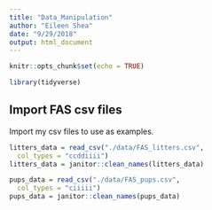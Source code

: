 ```yaml
---
title: "Data_Manipulation"
author: "Eileen Shea"
date: "9/29/2018"
output: html_document
---
```


```r
knitr::opts_chunk$set(echo = TRUE)

library(tidyverse)
```

## Import FAS csv files

Import my csv files to use as examples.

```r
litters_data = read_csv("./data/FAS_litters.csv",
  col_types = "ccddiiii")
litters_data = janitor::clean_names(litters_data)

pups_data = read_csv("./data/FAS_pups.csv",
  col_types = "ciiiii")
pups_data = janitor::clean_names(pups_data)
```

